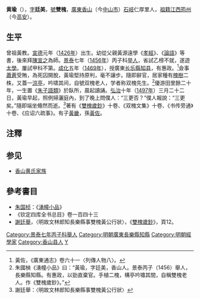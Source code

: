 {{Otheruses|other=名为黄瑜的其他人物|黃彥俊}}

'''黄瑜'''（{{bd|1426年||1497年}}），[[表字|字]]'''廷美'''，[[號|號]]'''雙槐'''，[[廣東承宣布政使司|廣東]][[香山縣|香山]]（今[[中山市|中山市]]）[[石岐|石岐]]仁厚里人，[[祖籍|祖籍]][[江西|江西]][[筠州_(唐朝)|筠州]]（今[[高安市|高安]]）。

==生平==
曾祖黃教。[[宣德|宣德]]元年（[[1426年|1426年]]）出生。幼從父親黃源遠學《[[孝經|孝經]]》、《[[論語|論語]]》等書，後來拜[[陳宣之|陳宣之]]為師。[[景泰_(年号)|景泰]]七年（[[1456年|1456年]]）丙子科[[举人|举人]]，省試乙榜不就，遂遊[[太學|太學]]。屢試甲科不第。[[成化|成化]]五年（[[1469年|1469年]]），授廣東[[長樂縣_(北宋)|长乐縣]][[知县|知县]]，有惠政。<ref>黃佐，《廣東通志》卷六十一〈列傳人物八〉。</ref>僉事[[蕭蒼|蕭蒼]]受賄，為死囚開脫，黃瑜堅持原判，毫不讓步。隨即辭官，居家種有[[槐樹|槐樹]]二株，又蓋一[[涼亭|涼亭]]，吟啸其间，自號双槐老人，学者称双槐先生。<ref>朱國楨《湧幢小品》曰：“黃瑜，字廷美，香山人。景泰丙子（1456）舉人，長樂縣知縣。有惠政，以勁直棄官。手植二槐，構亭吟嘯其間，自稱雙槐老人。作《雙槐歲鈔》。”</ref>優游田里餘二十年，一生置《[[朱子語類|朱子語類]]》於臥所，晨起讀誦。[[弘治|弘治]]十年（[[1497年|1497年]]）三月二十二日，黃瑜早起，照例掃灑庭內，到了晚上問僕人：“三更否？”僕人報說：“三更矣。”隨即端坐翛然而逝。<ref>謝廷舉：〈明故文林郎知長樂縣事雙槐黃公行狀〉</ref>著有《[[s:雙槐歲鈔|雙槐歲鈔]]》十卷、《双槐文集》十卷、《书传旁通》十卷、《应诏六疏事》。有子[[黃畿|黃畿]]，孫[[黃佐|黃佐]]。

==注釋==
{{reflist}}

==参见==
* [[香山黄氏家族|香山黄氏家族]]

==參考書目==
* [[朱国桢|朱国桢]]：《[[s:湧幢小品|湧幢小品]]》
* 《钦定四库全书总目》卷一百四十三
* [[謝廷舉|謝廷舉]]，〈明故文林郎知長樂縣事雙槐黃公行狀〉，《[[雙槐歲鈔|雙槐歲鈔]]》，頁12。

{{DEFAULTSORT:Huang黃}}

[[Category:景泰七年丙子科舉人|Category:景泰七年丙子科舉人]]
[[Category:明朝廣東長樂縣知縣|Category:明朝廣東長樂縣知縣]]
[[Category:明朝經學家|Category:明朝經學家]]
[[Category:香山县人|Category:香山县人]]
[[Category:黄姓|Y]]